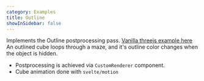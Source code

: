 ```yaml
---
category: Examples
title: Outline
showInSidebar: false
---
```


Implements the Outline postprocessing pass. [Vanilla threejs example here](https://threejs.org/examples/?q=outline#webgl_postprocessing_outline)
An outlined cube loops through a maze, and it's outline color changes when the object is hidden.

- Postprocessing is achieved via `CustomRenderer` component.
- Cube animation done with `svelte/motion`

<Example path="postprocessing/outline" />
